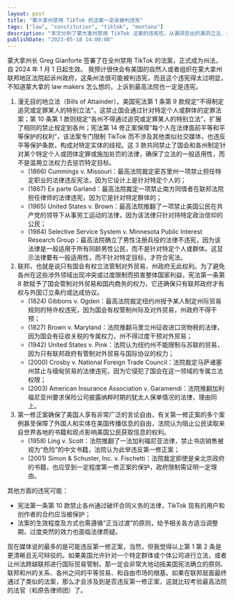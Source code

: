 ```yaml
---
layout: post
title: "蒙大拿州禁用 TikTok 的法案一定会被判违宪"
tags: ["law", "constitution", "tiktok", "montana"]
description: "本文分析了蒙大拿州禁用 TikTok 法案的违宪性，从漏洞百出的漏洞立法、州政府越权管制对外贸易、违反第一修正案等多个角度探讨。文章指出该州法破坏合同义务、缺乏正当过渡等问题，并预计将被联邦法院判定违宪。"
publishDate: "2023-05-18 14:00:00"
---
```


蒙大拿州长 Greg Gianforte 签署了在全州禁用 TikTok 的法案，正式成为州法，自 2024 年 1 月 1 日起生效。
我预计很快会有美国的自然人或者组织在蒙大拿州联邦地区法院起诉州政府，这条州法很可能被判违宪，而且这个违宪得太过明显，不知道蒙大拿的 law makers 怎么想的，上诉到最高法院也一定是违宪。

1. 漫无目的地立法（Bills of Attainder）。美国宪法第 1 条第 9 款规定“不得制定追究或定罪某人的特别立法”，这禁止国会通过针对特定个人或群体的定罪法案；第 10 条第 1 款则规定“各州不得通过追究或定罪某人的特别立法”，扩展了相同的禁止规定到各州；宪法第 14 修正案保障“每个人在法律面前平等和平等保护的权利”，该法案专门限制 TikTok 而不涉及其他类似社交媒体，也违反平等保护条款，构成对特定实体的歧视。这 3 款共同禁止了国会和各州制定针对某个特定个人或团体定罪或施加处罚的法律，确保了立法的一般适用性，而不是滥用立法权力去惩罚特定目标。
    - (1866) Cummings v. Missouri：最高法院裁定密苏里州一项禁止担任特定职业的法律违反宪法，因为它设计上是针对特定个人的；
    - (1867) Ex parte Garland：最高法院裁定一项禁止南方同情者在联邦法院担任律师的法律违宪，因为它是针对特定群体的；
    - (1965) United States v. Brown：最高法院推翻了一项禁止美国公民在共产党的领导下从事劳工运动的法律，因为该法律只针对持特定政治信仰的公民；
    - (1984) Selective Service System v. Minnesota Public Interest Research Group：最高法院确立了男性注册兵役的法律不违宪，因为该法律是一般适用于所有同龄男性公民，而不是针对特定个人或群体。这显示法律要有一般适用性，而不针对特定目标，才符合宪法。
2. 联邦，也就是说只有国会有权立法管制对外贸易，州政府无此权利。为了避免各州在这些涉外领域出现冲突或过度限制而损害整体国家利益，宪法第一条第 8 款赋予了国会管制对外贸易和国内商务的权力，它还确保只有联邦政府才有权与外国订立条约或达成协议。
    - (1824) Gibbons v. Ogden：最高法院裁定纽约州授予某人制定州际贸易规则的特许权违宪，因为国会有权管制州际及对外贸易，州政府不得干预；
    - (1827) Brown v. Maryland：法院推翻马里兰州征收进口货物税的法律，因为国会有征收关税的专属权力，州不得过度干预对外贸易；
    - (1942) United States v. Pink：法院认为纽约州不能限制与苏联的贸易，因为只有联邦政府有管制对外贸易与国际协议的权力；
    - (2000) Crosby v. National Foreign Trade Council：法院裁定马萨诸塞州禁止与缅甸贸易的法律违宪，因为它侵犯了国会在这一领域的专属立法权限；
    - (2003) American Insurance Association v. Garamendi：法院推翻加利福尼亚州要求保险公司披露纳粹时期的犹太人保单情况的法律，理由同上。
3. 第一修正案确保了美国人享有非常广泛的言论自由，有关第一修正案的多个案例甚至保障了外国人和实体在美国传播信息的自由，法院认为阻止公民读取来自世界各地的书籍和观点影响美国公民获取信息的权利。
    - (1958) Ling v. Scott：法院推翻了一法加利福尼亚法律，禁止书店销售被视为“危险”的中文书籍，法院认为此举违反第一修正案；
    - (2001) Simon & Schuster, Inc. v. Fischetti：法院裁定即使是亲北京政府的书籍，也应受到一定程度第一修正案的保护，政府限制需证明一定理由。

其他方面的违宪可能：

- 宪法第一条第 10 款禁止各州通过破坏合同义务的法律，TikTok 现有的用户和创作者的合约应当被保护；
- 法案的生效程度及方式也需遵循“正当过渡”的原则，给予相关各方适当调整期，过度突然的效力也面临法律质疑。

现在媒体说的最多的是可能违反第一修正案，当然，但我觉得以上第 1 第 2 条是更清晰且无可辩驳的。如果美国允许针对一个特定群体或个体公司进行立法，或者让州法跨越联邦进行国际贸易管制，那一定会非常大地动摇美国宪法确立的原则、联邦和州的关系、各州之间的平等贸易、和自由市场的根基。如果在联邦层面最终通过了类似的法案，那么才会涉及到是否违反第一修正案，这就比较考验最高法院的法官（和原告律师团）了。

